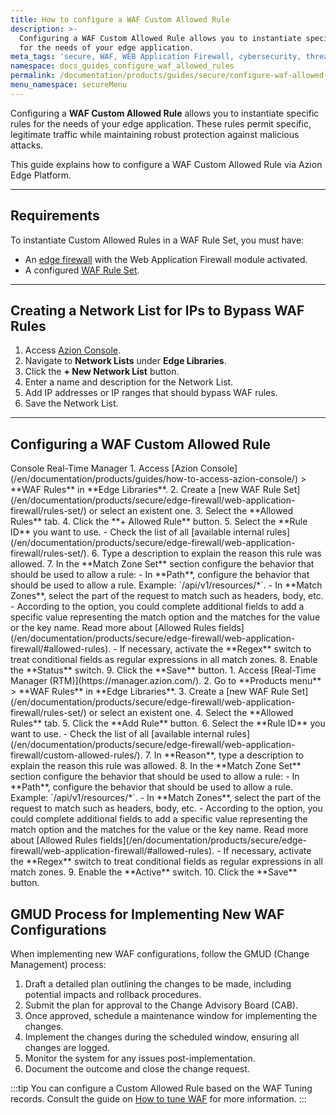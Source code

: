 ```yaml
---
title: How to configure a WAF Custom Allowed Rule
description: >-
  Configuring a WAF Custom Allowed Rule allows you to instantiate specific rules
  for the needs of your edge application.
meta_tags: 'secure, WAF, WEB Application Firewall, cybersecurity, threats'
namespace: docs_guides_configure_waf_allowed_rules
permalink: /documentation/products/guides/secure/configure-waf-allowed-rules/
menu_namespace: secureMenu
---
```



<InterfaceNote />

Configuring a **WAF Custom Allowed Rule** allows you to instantiate specific rules for the needs of your edge application. These rules permit specific, legitimate traffic while maintaining robust protection against malicious attacks.

This guide explains how to configure a WAF Custom Allowed Rule via Azion Edge Platform.

<LinkButton link="/en/documentation/products/secure/edge-firewall/web-application-firewall/custom-allowed-rules/" text="go to Custom Allowed Rules reference" severity="secondary" />

---

## Requirements

To instantiate Custom Allowed Rules in a WAF Rule Set, you must have:

- An [edge firewall](/en/documentation/products/guides/secure/edge-firewall-configure-main-settings/) with the Web Application Firewall module activated.
- A configured [WAF Rule Set](/en/documentation/products/guides/secure/create-waf-rule-set/).

---

## Creating a Network List for IPs to Bypass WAF Rules

1. Access [Azion Console](/en/documentation/products/guides/how-to-access-azion-console/).
2. Navigate to **Network Lists** under **Edge Libraries**.
3. Click the **+ New Network List** button.
4. Enter a name and description for the Network List.
5. Add IP addresses or IP ranges that should bypass WAF rules.
6. Save the Network List.

---

## Configuring a WAF Custom Allowed Rule

<Tabs client:visible>
    <Fragment slot="tab.console">Console</Fragment>
    <Fragment slot="tab.rtm">Real-Time Manager</Fragment>

<Fragment slot="panel.console">
1. Access [Azion Console](/en/documentation/products/guides/how-to-access-azion-console/) > **WAF Rules** in **Edge Libraries**.
2. Create a [new WAF Rule Set](/en/documentation/products/secure/edge-firewall/web-application-firewall/rules-set/) or select an existent one.
3. Select the **Allowed Rules** tab.
4. Click the **+ Allowed Rule** button. 
5. Select the **Rule ID** you want to use.
    - Check the list of all [available internal rules](/en/documentation/products/secure/edge-firewall/web-application-firewall/rules-set/).
6. Type a description to explain the reason this rule was allowed.
7. In the **Match Zone Set** section configure the behavior that should be used to allow a rule:
    - In **Path**, configure the behavior that should be used to allow a rule. Example: `/api/v1/resources/*`.
    - In **Match Zones**, select the part of the request to match such as headers, body, etc.
        - According to the option, you could complete additional fields to add a specific value representing the match option and the matches for the value or the key name. Read more about [Allowed Rules fields](/en/documentation/products/secure/edge-firewall/web-application-firewall/#allowed-rules).
    - If necessary, activate the **Regex** switch to treat conditional fields as regular expressions in all match zones. 
8. Enable the **Status** switch.
9. Click the **Save** button.
</Fragment>

<Fragment slot="panel.rtm">
1. Access [Real-Time Manager (RTM)](https://manager.azion.com/).
2. Go to **Products menu** > **WAF Rules** in **Edge Libraries**.
3. Create a [new WAF Rule Set](/en/documentation/products/secure/edge-firewall/web-application-firewall/rules-set/) or select an existent one.
4. Select the **Allowed Rules** tab.
5. Click the **Add Rule** button. 
6. Select the **Rule ID** you want to use.
    - Check the list of all [available internal rules](/en/documentation/products/secure/edge-firewall/web-application-firewall/custom-allowed-rules/).
7. In **Reason**, type a description to explain the reason this rule was allowed.
8. In the **Match Zone Set** section configure the behavior that should be used to allow a rule:
    - In **Path**, configure the behavior that should be used to allow a rule. Example: `/api/v1/resources/*`.
    - In **Match Zones**, select the part of the request to match such as headers, body, etc.
        - According to the option, you could complete additional fields to add a specific value representing the match option and the matches for the value or the key name. Read more about [Allowed Rules fields](/en/documentation/products/secure/edge-firewall/web-application-firewall/#allowed-rules).
    - If necessary, activate the **Regex** switch to treat conditional fields as regular expressions in all match zones. 
9. Enable the **Active** switch.
10. Click the **Save** button.
</Fragment>

</Tabs>

## GMUD Process for Implementing New WAF Configurations

When implementing new WAF configurations, follow the GMUD (Change Management) process:

1. Draft a detailed plan outlining the changes to be made, including potential impacts and rollback procedures.
2. Submit the plan for approval to the Change Advisory Board (CAB).
3. Once approved, schedule a maintenance window for implementing the changes.
4. Implement the changes during the scheduled window, ensuring all changes are logged.
5. Monitor the system for any issues post-implementation.
6. Document the outcome and close the change request.

:::tip
You can configure a Custom Allowed Rule based on the WAF Tuning records. Consult the guide on [How to tune WAF](/en/documentation/products/guides/secure/tune-waf/) for more information.
:::
